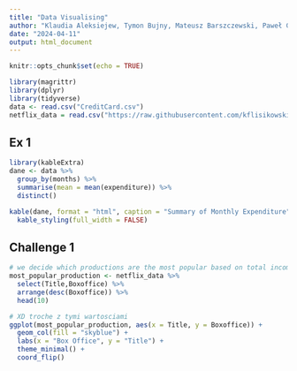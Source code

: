 ---
title: "Data Visualising"
author: "Klaudia Aleksiejew, Tymon Bujny, Mateusz Barszczewski, Paweł Gallas"
date: "2024-04-11"
output: html_document
---

```{r setup, include=FALSE}
knitr::opts_chunk$set(echo = TRUE)
```



```{r read data}
library(magrittr)
library(dplyr)
library(tidyverse)
data <- read.csv("CreditCard.csv")
netflix_data = read.csv("https://raw.githubusercontent.com/kflisikowski/ds/master/netflix-dataset.csv?raw=true")
```
## Ex 1
```{r calculate mean}
library(kableExtra)
dane <- data %>%
  group_by(months) %>%
  summarise(mean = mean(expenditure)) %>%
  distinct() 

kable(dane, format = "html", caption = "Summary of Monthly Expenditure") %>%
  kable_styling(full_width = FALSE)
```
## Challenge 1
```{r most popular production}

# we decide which productions are the most popular based on total income
most_popular_production <- netflix_data %>%
  select(Title,Boxoffice) %>%
  arrange(desc(Boxoffice)) %>%
  head(10)

# XD troche z tymi wartosciami
ggplot(most_popular_production, aes(x = Title, y = Boxoffice)) +
  geom_col(fill = "skyblue") +
  labs(x = "Box Office", y = "Title") +
  theme_minimal() +
  coord_flip()
```

